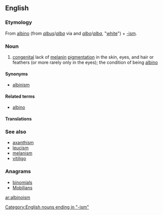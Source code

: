 ==English==

===Etymology===
From [[albino#English|albino]] (from {{etyl|la}} ''[[albus]]''/''[[alba#Latin|alba]]'' via {{etyl|es}} and {{etyl|pt}} ''[[albo#Spanish|albo]]''/''[[alba#Portguese|alba]]'', "[[white]]") + [[-ism]].
{{wikipedia|Albinism|albinism}}

===Noun===
{{en-noun}}

# [[congenital]] lack of [[melanin]] [[pigment]]ation in the skin, eyes, and hair or feathers (or more rarely only in the eyes); the condition of being [[albino]]

====Synonyms====
* [[albinism]]

====Related terms====
* [[albino]]

====Translations====
{{trans-see|albinism}}

===See also===
* [[axanthism]]
* [[leucism]]
* [[melanism]]
* [[vitiligo]]

===Anagrams===
* [[binomials#English|binomials]]
* [[Mobilians#English|Mobilians]]

[[Category:English nouns ending in "-ism"]]

[[ar:albinoism]]
